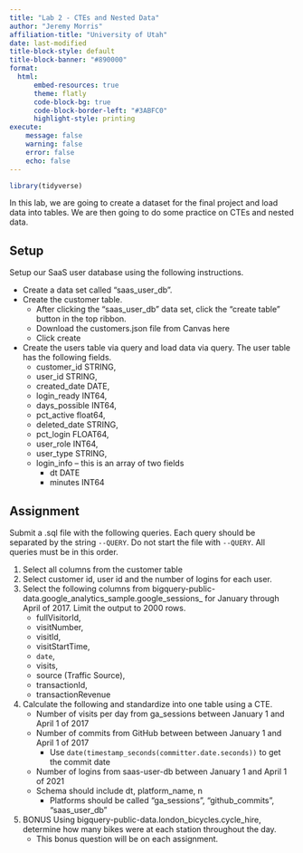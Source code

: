 ```yaml
---
title: "Lab 2 - CTEs and Nested Data"
author: "Jeremy Morris"
affiliation-title: "University of Utah"
date: last-modified
title-block-style: default
title-block-banner: "#890000"
format: 
  html:
      embed-resources: true
      theme: flatly
      code-block-bg: true
      code-block-border-left: "#3ABFC0"
      highlight-style: printing
execute:
    message: false
    warning: false
    error: false
    echo: false
---
```


```r
library(tidyverse)
```

In this lab, we are going to create a dataset for the final project and load data into tables. We are then going to do some practice on CTEs and nested data.

## Setup

Setup our SaaS user database using the following instructions.

* Create a data set called "saas_user_db".
* Create the customer table.
    * After clicking the "saas_user_db" data set, click the "create table" button in the top ribbon.
    * Download the customers.json file from Canvas here
    * Click create
* Create the users table via query and load data via query. The user table has the following fields.
    * customer_id STRING,
    * user_id STRING,
    * created_date DATE,
    * login_ready INT64,
    * days_possible INT64,
    * pct_active float64,
    * deleted_date STRING,
    * pct_login FLOAT64,
    * user_role INT64,
    * user_type STRING,
    * login_info -- this is an array of two fields
        * dt DATE
        * minutes INT64

## Assignment

Submit a .sql file with the following queries. Each query should be separated by the string `--QUERY`. Do not start the file with `--QUERY`. All queries must be in this order.

1. Select all columns from the customer table
1. Select customer id, user id and the number of logins for each user.
1. Select the following columns from bigquery-public-data.google_analytics_sample.google_sessions_ for January through April of 2017. Limit the output to 2000 rows.
    * fullVisitorId,
    * visitNumber,
    * visitId,
    * visitStartTime,
    * `date`,
    * visits,
    * source (Traffic Source),
    * transactionId,
    * transactionRevenue
1. Calculate the following and standardize into one table using a CTE.
    * Number of visits per day from ga_sessions between January 1 and April 1 of 2017
    * Number of commits from GitHub between between January 1 and April 1 of 2017
        * Use `date(timestamp_seconds(committer.date.seconds))` to get the commit date
    * Number of logins from saas-user-db between January 1 and April 1 of 2021
    * Schema should include dt, platform_name, n
        * Platforms should be called "ga_sessions", "github_commits", "saas_user_db"
1. BONUS Using bigquery-public-data.london_bicycles.cycle_hire, determine how many bikes were at each station throughout the day.
    * This bonus question will be on each assignment.